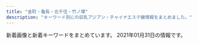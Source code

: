 ```yaml
---
title: "金町・亀有・北千住・竹ノ塚"
description: "キーワード別にの巨乳アジアン・チャイナエステ嬢情報をまとめました。"
---
```


新着画像と新着キーワードをまとめています。
2021年01月31日の情報です。

<DmmAffiliateIns />
<KeywordTable
  shops={
    [
    {
        "img_links": [
            "https://moon-love.info/images/slider1/01.jpg",
            "https://moon-love.info/staffPhoto/b20200711151214.jpg",
            "https://moon-love.info/js/sliderLine/slide_prev.png",
            "https://moon-love.info/images/slider1/03.jpg",
            "https://moon-love.info/staffPhoto/b20200527170611.jpg",
            "https://moon-love.info/staffPhoto/s20200711151214.jpg",
            "https://moon-love.info/js/sliderLine/slide_next.png",
            "https://moon-love.info/images/slider1/02.jpg",
            "https://moon-love.info/images/returnBtn.png",
            "https://moon-love.info/images/mobile.jpg",
            "https://moon-love.info/uploadfiles/images/campaignIyasiHealCom.jpg",
            "https://moon-love.info/uploadfiles/Image/image.png",
            "https://moon-love.info/images/gallery1.png",
            "https://moon-love.info/staffPhoto/s20200527170611.jpg",
            "https://moon-love.info/images/noImg.jpg"
        ],
        "name": "\u6cc9\u30fb\u3044\u305a\u307f",
        "keywords": {
            "D": 1,
            "E": 2
        },
        "url": "https://moon-love.info/",
        "station": "\u5317\u5343\u4f4f\u99c5\u6771\u53e3"
    },
    {
        "station": "JR\u91d1\u753a\u99c5\u5317\u53e3",
        "name": "\u30b9\u30a4\u30fc\u30c8\u30cf\u30fc\u30c8",
        "img_links": [
            "http://takamaru.xyz/static/picture/top.jpg",
            "http://takamaru.xyz/static/picture/news-tit.png",
            "http://takamaru.xyz/uploads/201009/1-201009125049594.jpg",
            "http://takamaru.xyz/static/picture/news-tit1.jpg",
            "http://takamaru.xyz/static/picture/mobile.png",
            "http://takamaru.xyz/static/picture/photo04.jpg",
            "http://takamaru.xyz/uploads/201203/1-201203134202395.jpg",
            "http://takamaru.xyz/static/picture/photo03.jpg",
            "http://takamaru.xyz/uploads/200717/1-200GFZ05BS.jpg",
            "http://takamaru.xyz/static/picture/tite-staff.jpg",
            "http://takamaru.xyz/uploads/200717/1-200GFUI0L0.jpg",
            "http://takamaru.xyz/static/picture/tite-staff1.jpg",
            "http://takamaru.xyz/static/picture/baner2.jpg",
            "http://takamaru.xyz/uploads/201007/1-20100G45100148.jpg",
            "http://takamaru.xyz/static/picture/photo02.jpg",
            "http://takamaru.xyz/static/picture/top2.png",
            "http://takamaru.xyz/uploads/201219/1-201219155A2393.jpg",
            "http://takamaru.xyz/static/picture/photo01.jpg",
            "http://takamaru.xyz/static/picture/baner.jpg"
        ],
        "url": "http://takamaru.xyz/",
        "keywords": {
            "C": 12
        }
    },
    {
        "img_links": [
            "http://www.relax-miyabi.com/img/glo_06_off.jpg",
            "http://www.relax-miyabi.com/img/glo_01_off.jpg",
            "http://www.relax-miyabi.com/img/glo_05_off.jpg",
            "http://www.relax-miyabi.com/files/019-03.jpg",
            "http://www.relax-miyabi.com/files/019.jpg",
            "http://www.relax-miyabi.com/img/top-h5R.jpg",
            "http://www.relax-miyabi.com/img/top-course_off.jpg",
            "http://www.relax-miyabi.com/img/slider/3.jpg",
            "http://www.relax-miyabi.com/img/top-course2_off.jpg",
            "http://www.relax-miyabi.com/img/bnr-02_off.jpg",
            "http://www.relax-miyabi.com/img/glo_03_off.jpg",
            "http://www.relax-miyabi.com/img/footer-top_off.jpg",
            "http://www.relax-miyabi.com/img/icon_tel.png",
            "http://www.relax-miyabi.com/img/top-h5R2.jpg",
            "http://www.relax-miyabi.com/img/glo_02_off.jpg",
            "http://www.relax-miyabi.com/img/slider/1.jpg",
            "http://www.relax-miyabi.com/img/glo_04_off.jpg",
            "http://www.relax-miyabi.com/img/bnr-01_off.jpg",
            "http://www.relax-miyabi.com/files/014-02.jpg",
            "http://www.relax-miyabi.com/files/019-02.jpg",
            "http://www.relax-miyabi.com/img/h4-top.jpg",
            "http://www.relax-miyabi.com/img/slider/2.jpg",
            "http://www.relax-miyabi.com/files/014-03.jpg",
            "http://www.relax-miyabi.com/files/014.jpg"
        ],
        "url": "http://www.relax-miyabi.com/",
        "keywords": {
            "D": 6,
            "88": 3,
            "86": 3
        },
        "station": "\u4e94\u53cd\u91ce\u99c5",
        "name": "\u96c5"
    },
    {
        "station": "JR\u4e80\u6709\u99c5\u5357\u53e3",
        "keywords": {
            "87": 2,
            "E": 2,
            "89": 1,
            "D": 3,
            "86": 2
        },
        "name": "\u604b\u4eba\u697d\u5712",
        "img_links": [
            "http://koi.rankuens.com/css/top005.jpg",
            "http://koi.rankuens.com/css/staff/staff0005-b.jpg",
            "http://koi.rankuens.com/css/nav/nav03.jpg",
            "http://koi.rankuens.com/css/staff/staff0006.jpg",
            "http://koi.rankuens.com/css/left.jpg",
            "http://koi.rankuens.com/css/staff/staff10.jpg",
            "http://koi.rankuens.com/css/nav/nav06.jpg",
            "http://koi.rankuens.com/css/nav/nav01.jpg",
            "http://koi.rankuens.com/css/top004.jpg",
            "http://koi.rankuens.com/css/staff/staff09.jpg",
            "http://koi.rankuens.com/css/staff/staff08.jpg",
            "http://koi.rankuens.com/css/nav/nav05.jpg",
            "http://koi.rankuens.com/css/staff/staff0005.jpg",
            "http://koi.rankuens.com/css/top-001.jpg",
            "http://koi.rankuens.com/css/nav/nav04.jpg",
            "http://koi.rankuens.com/css/right.jpg",
            "http://koi.rankuens.com/css/head03.jpg",
            "http://koi.rankuens.com/css/nav/nav02.jpg"
        ],
        "url": "http://koi.rankuens.com/"
    },
    {
        "keywords": {},
        "img_links": [],
        "name": "Tulip\uff5e\u30c1\u30e5\u30fc\u30ea\u30c3\u30d7",
        "station": "JR\u5357\u5343\u4f4f\u99c5\u5357\u53e3",
        "url": "http://www.hi-msg.com/tulip/"
    },
    {
        "station": "JR\u4e80\u6709\u99c5\u5317\u53e3",
        "img_links": [
            "http://manzoku666.ests.jp/images/top.png",
            "http://manzoku666.ests.jp/photos/sites/11/2020/04/2020041604115739.jpg",
            "http://manzoku666.ests.jp/images/ico02.png",
            "http://manzoku666.ests.jp/photos/sites/11/2020/11/2020110502545271.jpg",
            "http://manzoku666.ests.jp/photos/sites/11/2020/08/2020083103591832.jpg",
            "http://manzoku666.ests.jp/photos/sites/11/2020/04/2020040509014522.jpg",
            "http://manzoku666.ests.jp/images/img_service04.jpg",
            "http://manzoku666.ests.jp/photos/sites/11/2020/02/2020022605090017.jpg",
            "http://manzoku666.ests.jp/images/link_nav04.png",
            "http://manzoku666.ests.jp/photos/sites/11/2020/03/2020032706054338.jpg",
            "http://manzoku666.ests.jp/photos/sites/11/2020/02/202002040606066.jpg",
            "http://manzoku666.ests.jp/images/room3_l.jpg",
            "http://manzoku666.ests.jp/images/link_nav01.png",
            "http://manzoku666.ests.jp/photos/sites/11/2020/04/2020041307203118.jpg",
            "http://manzoku666.ests.jp/photos/sites/11/2020/06/202006070246267.jpg",
            "http://manzoku666.ests.jp/images/link_nav03.png",
            "http://manzoku666.ests.jp/photos/sites/11/2020/07/2020072104583128.jpg",
            "http://manzoku666.ests.jp/images/img_service02.jpg",
            "http://manzoku666.ests.jp/photos/sites/11/2020/10/2020101205183856.jpg",
            "http://manzoku666.ests.jp/photos/sites/11/2020/02/2020022605090032.jpg",
            "http://manzoku666.ests.jp/images/room1_l.jpg",
            "http://manzoku666.ests.jp/images/ico_headline.png",
            "http://manzoku666.ests.jp/photos/sites/11/2020/04/202004130720240.jpg",
            "http://manzoku666.ests.jp/images/re.png",
            "http://manzoku666.ests.jp/photos/sites/11/2021/01/2021012109431594.jpg",
            "http://manzoku666.ests.jp/photos/sites/11/2020/05/2020050909240788.jpg",
            "http://manzoku666.ests.jp/photos/sites/11/2020/02/2020020503574022.jpg",
            "http://manzoku666.ests.jp/photos/sites/11/2020/11/2020112004565127.jpg",
            "http://manzoku666.ests.jp/images/link_nav02.png",
            "http://manzoku666.ests.jp/images/link_nav05.png",
            "http://manzoku666.ests.jp/photos/sites/11/2020/06/2020060702462380.jpg",
            "http://manzoku666.ests.jp/photos/sites/11/2020/12/2020122103414393.jpg",
            "http://manzoku666.ests.jp/photos/sites/11/2020/04/2020040509014579.jpg",
            "http://manzoku666.ests.jp/photos/sites/11/2020/08/2020080206581422.jpg",
            "http://manzoku666.ests.jp/photos/sites/11/2020/03/2020032501221834.jpg",
            "http://manzoku666.ests.jp/photos/sites/11/2020/12/2020121707473177.jpg",
            "http://manzoku666.ests.jp/photos/sites/11/2020/02/2020022105272151.jpg",
            "http://manzoku666.ests.jp/images/bg_cont01.png",
            "http://manzoku666.ests.jp/photos/sites/11/2020/12/2020120907170783.jpg",
            "http://manzoku666.ests.jp/images/tit_staff.png",
            "http://manzoku666.ests.jp/photos/sites/11/2020/06/2020062404121396.jpg",
            "http://manzoku666.ests.jp/images/sp_nav02.png",
            "http://manzoku666.ests.jp/images/room4_l.jpg",
            "http://manzoku666.ests.jp/photos/sites/11/2020/06/2020060702461717.jpg",
            "http://manzoku666.ests.jp/photos/sites/11/2020/08/2020083103592411.jpg",
            "http://manzoku666.ests.jp/images/sp_tit_pick.png",
            "http://manzoku666.ests.jp/photos/sites/11/2020/10/2020102403261010.jpg",
            "http://manzoku666.ests.jp/images/img_service01.jpg",
            "http://manzoku666.ests.jp/images/ico01.png",
            "http://manzoku666.ests.jp/images/tit_service.png",
            "http://manzoku666.ests.jp/photos/sites/11/2020/03/2020032501222689.jpg",
            "http://manzoku666.ests.jp/photos/sites/11/2021/01/2021011107431772.jpg",
            "http://manzoku666.ests.jp/photos/sites/11/2020/02/2020020503574552.jpg",
            "http://manzoku666.ests.jp/photos/sites/11/2020/09/2020090504513613.jpg",
            "http://manzoku666.ests.jp/photos/sites/11/2020/12/2020120106591913.jpg",
            "http://manzoku666.ests.jp/photos/sites/11/2020/12/2020121401254793.jpg",
            "http://manzoku666.ests.jp/photos/sites/11/2020/02/2020020406060435.jpg",
            "http://manzoku666.ests.jp/photos/sites/11/2020/04/2020042806324932.jpg",
            "http://manzoku666.ests.jp/images/tit_new.png",
            "http://manzoku666.ests.jp/images/room2_l.jpg",
            "http://manzoku666.ests.jp/images/sp_nav01.png",
            "http://manzoku666.ests.jp/photos/sites/11/2020/02/2020020406060891.jpg",
            "http://manzoku666.ests.jp/photos/sites/11/2020/06/2020062404121978.jpg",
            "http://manzoku666.ests.jp/images/bg_cont03.png",
            "http://manzoku666.ests.jp/photos/sites/11/2020/04/2020041307203772.jpg",
            "http://manzoku666.ests.jp/images/sp_nav03.png",
            "http://manzoku666.ests.jp/photos/sites/11/2020/05/2020052602523290.jpg",
            "http://manzoku666.ests.jp/photos/sites/11/2021/01/2021010105190155.jpg",
            "http://manzoku666.ests.jp/photos/sites/11/2020/05/2020050405545542.jpg",
            "http://manzoku666.ests.jp/photos/sites/11/2020/10/2020100307052232.jpg",
            "http://manzoku666.ests.jp/photos/sites/11/2020/11/2020112004565896.jpg",
            "http://manzoku666.ests.jp/photos/sites/11/2020/11/2020111603414573.jpg",
            "http://manzoku666.ests.jp/images/img_service03.jpg",
            "http://manzoku666.ests.jp/photos/sites/11/2020/05/2020050405544639.jpg",
            "http://manzoku666.ests.jp/photos/sites/11/2020/02/2020021806520598.jpg",
            "http://manzoku666.ests.jp/images/tit_pick.png",
            "http://manzoku666.ests.jp/photos/sites/11/2020/04/2020041604120698.jpg",
            "http://manzoku666.ests.jp/images/sp_header.jpg",
            "http://manzoku666.ests.jp/photos/sites/11/2020/09/2020090504512885.jpg",
            "http://manzoku666.ests.jp/images/com_tel.png"
        ],
        "url": "http://manzoku666.ests.jp/",
        "name": "\u6e80\u8db3\u5ea6666",
        "keywords": {
            "85": 272,
            "C": 176,
            "87": 238,
            "E": 340,
            "83": 136,
            "84": 34,
            "89": 34,
            "86": 204,
            "F": 34,
            "88": 306,
            "D": 714
        }
    },
    {
        "name": "Lux\u30fb\u30e9\u30c3\u30af\u30b9",
        "url": "http://lux.abnavi.info/",
        "station": "JR\u4e80\u6709\u99c5\u5357\u53e3",
        "keywords": {
            "E": 1,
            "87": 1,
            "D": 3,
            "85": 2,
            "84": 1,
            "G": 1,
            "C": 13,
            "88": 1
        },
        "img_links": [
            "http://lux.abnavi.info/photos/sites/13/2020/12/2020121219411983.jpg",
            "http://lux.abnavi.info/images/nbj3.jpg",
            "http://lux.abnavi.info/images/acc4.jpg",
            "http://lux.abnavi.info/images/acc6.jpg",
            "http://lux.abnavi.info/images/acc2.jpg",
            "http://lux.abnavi.info/photos/sites/13/2020/12/2020121219411956.jpg",
            "http://lux.abnavi.info/images/info.jpg",
            "http://lux.abnavi.info/images/acc1.jpg",
            "http://lux.abnavi.info/images/s_staff.png",
            "http://lux.abnavi.info/images/room3.jpg",
            "http://lux.abnavi.info/photos/sites/13/2020/12/2020121219412144.jpg",
            "http://lux.abnavi.info/images/s_news.png",
            "http://lux.abnavi.info/images/acc5.jpg",
            "http://lux.abnavi.info/images/room2.jpg",
            "http://lux.abnavi.info/images/nbj1.png",
            "http://lux.abnavi.info/images/room4.jpg",
            "http://lux.abnavi.info/photos/sites/13/2020/12/2020121219411715.jpg",
            "http://lux.abnavi.info/images/s_link.png",
            "http://lux.abnavi.info/photos/sites/13/2020/12/2020121219412237.jpg",
            "http://lux.abnavi.info/images/s_pick.jpg",
            "http://lux.abnavi.info/images/acc3.jpg",
            "http://lux.abnavi.info/images/room1.jpg",
            "http://lux.abnavi.info/images/mobile.png",
            "http://lux.abnavi.info/images/top.png"
        ]
    },
    {
        "station": "JR\u4e80\u6709\u99c5\u5357\u53e3",
        "name": "Plaisir\u30fb\u30d7\u30ec\u30b8\u30fc\u30eb",
        "img_links": [
            "http://bright.xyz.mn/photos/sites/10/2020/08/2020081003373131-308x411.jpg",
            "http://bright.xyz.mn/photos/sites/10/2020/11/2020112603202174-308x411.jpg",
            "http://bright.xyz.mn/photos/sites/10/2020/07/2020072612030016-308x411.jpg",
            "http://bright.xyz.mn/photos/sites/10/2020/07/202007261153576.jpg",
            "http://bright.xyz.mn/photos/sites/10/2020/11/2020112603202074.jpg",
            "http://bright.xyz.mn/photos/sites/10/2020/02/2020022201512493.jpg",
            "http://bright.xyz.mn/photos/sites/10/2020/07/2020072612030016.jpg",
            "http://bright.xyz.mn/photos/sites/10/2020/11/2020111606393626.jpg",
            "http://bright.xyz.mn/photos/sites/10/2020/10/2020100804253425.jpg",
            "http://bright.xyz.mn/images/s_therapist.jpg",
            "http://bright.xyz.mn/photos/sites/10/2020/02/2020022201512671.jpg",
            "http://bright.xyz.mn/images/mobile.jpg",
            "http://bright.xyz.mn/photos/sites/10/2020/08/2020081003373131.jpg",
            "http://bright.xyz.mn/images/new.jpg",
            "http://bright.xyz.mn/photos/sites/10/2020/11/2020110507362248.jpg",
            "http://bright.xyz.mn/images/2.jpg",
            "http://bright.xyz.mn/photos/sites/10/2020/11/2020112603202074-308x411.jpg",
            "http://bright.xyz.mn/images/staff_bj3.jpg",
            "http://bright.xyz.mn/images/s_link.jpg",
            "http://bright.xyz.mn/images/line.png",
            "http://bright.xyz.mn/images/s_pick.png",
            "http://bright.xyz.mn/images/end.png",
            "http://bright.xyz.mn/images/news_bj3.jpg",
            "http://bright.xyz.mn/photos/sites/10/2020/08/2020081003373252.jpg",
            "http://bright.xyz.mn/photos/sites/10/2020/11/2020112603202174.jpg",
            "http://bright.xyz.mn/photos/sites/10/2020/02/2020022201512635.jpg",
            "http://bright.xyz.mn/images/top.png",
            "http://bright.xyz.mn/images/s_face.jpg",
            "http://bright.xyz.mn/photos/sites/10/2020/07/2020072611535558.jpg",
            "http://bright.xyz.mn/images/s_news.jpg",
            "http://bright.xyz.mn/images/1.jpg"
        ],
        "url": "http://bright.xyz.mn/",
        "keywords": {
            "92": 20,
            "F": 20,
            "H": 22,
            "87": 40,
            "E": 64,
            "85": 20,
            "86": 40,
            "89": 40,
            "G": 20,
            "88": 40,
            "D": 82
        }
    },
    {
        "img_links": [
            "https://besteste.com/images/returnBtn.png",
            "https://besteste.com/staffPhoto/s20201223163235.jpg",
            "https://besteste.com/staffPhoto/b20201223163529.jpg",
            "https://besteste.com/staffPhoto/s20201104202637.jpg",
            "https://besteste.com/staffPhoto/s20201104201732.jpg",
            "https://besteste.com/staffPhoto/s20201223163320.jpg",
            "https://besteste.com/images/mobile.jpg",
            "https://besteste.com/staffPhoto/b20201104202740.jpg",
            "https://besteste.com/js/sliderLine/slide_prev.png",
            "https://besteste.com/staffPhoto/s20201104202122.jpg",
            "https://besteste.com/staffPhoto/b20201223163235.jpg",
            "https://besteste.com/staffPhoto/s20201104202235.jpg",
            "https://besteste.com/staffPhoto/s20201104202559.jpg",
            "https://besteste.com/staffPhoto/b20201104202559.jpg",
            "https://besteste.com/staffPhoto/b20201104202235.jpg",
            "https://besteste.com/images/slider1/03.jpg",
            "https://besteste.com/staffPhoto/s20201104202024.jpg",
            "https://besteste.com/staffPhoto/b20201104202024.jpg",
            "https://besteste.com/staffPhoto/s20201104201913.jpg",
            "https://besteste.com/staffPhoto/b20201104202122.jpg",
            "https://besteste.com/staffPhoto/s20201223163529.jpg",
            "https://besteste.com/staffPhoto/s20201223163417.jpg",
            "https://besteste.com/staffPhoto/b20201223163417.jpg",
            "https://besteste.com/js/sliderLine/slide_next.png",
            "https://besteste.com/staffPhoto/b20201104201913.jpg",
            "https://besteste.com/staffPhoto/s20201104202740.jpg",
            "https://besteste.com/staffPhoto/s20201223163111.jpg",
            "https://besteste.com/staffPhoto/s20201104202509.jpg",
            "https://besteste.com/staffPhoto/b20201104202509.jpg",
            "https://besteste.com/staffPhoto/b20201104202356.jpg",
            "https://besteste.com/staffPhoto/b20201223163320.jpg",
            "https://besteste.com/staffPhoto/s20201104202356.jpg",
            "https://besteste.com/staffPhoto/b20201104201732.jpg",
            "https://besteste.com/staffPhoto/b20201104202637.jpg",
            "https://besteste.com/images/slider1/01.jpg",
            "https://besteste.com/staffPhoto/b20201223163111.jpg"
        ],
        "station": "JR\u4e80\u6709\u99c5\u5317\u53e3",
        "name": "\u685c",
        "keywords": {
            "D": 2,
            "E": 2,
            "C": 1,
            "85": 2,
            "86": 1
        },
        "url": "https://besteste.com/"
    },
    {
        "name": "\u9e97",
        "keywords": {
            "85": 30,
            "84": 10,
            "86": 40,
            "D": 80
        },
        "img_links": [
            "http://urara.tyo.cm/images/link_nav06.png",
            "http://urara.tyo.cm/images/bg_infotit.png",
            "http://urara.tyo.cm/photos/sites/5/2020/07/2020072904152474.jpg",
            "http://urara.tyo.cm/images/slider02.png",
            "http://urara.tyo.cm/images/tit_info02.png",
            "http://urara.tyo.cm/images/link_nav01.png",
            "http://urara.tyo.cm/photos/sites/5/2020/07/2020072904152344.jpg",
            "http://urara.tyo.cm/photos/sites/5/2020/09/2020091508111353.jpg",
            "http://urara.tyo.cm/images/tit_staff01.png",
            "http://urara.tyo.cm/images/top.png",
            "http://urara.tyo.cm/photos/sites/5/2020/07/2020072904152438.jpg",
            "http://urara.tyo.cm/photos/sites/5/2020/10/2020101305325670.jpg",
            "http://urara.tyo.cm/images/tit_info01.png",
            "http://urara.tyo.cm/images/link_nav03.png",
            "http://urara.tyo.cm/images/link_nav02.png",
            "http://urara.tyo.cm/images/slider01.png",
            "http://urara.tyo.cm/photos/sites/5/2020/08/2020082101302071.jpg",
            "http://urara.tyo.cm/photos/sites/5/2020/07/2020072904152581.jpg",
            "http://urara.tyo.cm/images/tit_staff02.png",
            "http://urara.tyo.cm/photos/sites/5/2020/11/2020112706272440.jpg",
            "http://urara.tyo.cm/images/link_nav05.png",
            "http://urara.tyo.cm/images/slider03.png",
            "http://urara.tyo.cm/images/pagetop.png",
            "http://urara.tyo.cm/images/link_nav04.png",
            "http://urara.tyo.cm/images/ico02.png"
        ],
        "url": "http://urara.tyo.cm/",
        "station": "JR\u91d1\u753a\u99c5\u5317\u53e3"
    },
    {
        "url": "https://heart-peace.business.site/",
        "name": "heart Peace \uff5e\u30cf\u30fc\u30c8\u30d4\u30fc\u30b9\uff5e",
        "station": "\u7dbe\u702c\u99c5",
        "keywords": {},
        "img_links": []
    },
    {
        "img_links": [
            "http://nijikoyut.xyz/style/images/t2.png",
            "http://nijikoyut.xyz/uploads/201229/1-201229151U2S6.jpg",
            "http://nijikoyut.xyz/style/images/t4.jpg",
            "http://nijikoyut.xyz/style/images/s-bian.png",
            "http://nijikoyut.xyz/style/images/index-miru_03.jpg",
            "http://nijikoyut.xyz/uploads/210112/1-21011209234CV.jpg",
            "http://nijikoyut.xyz/uploads/201229/1-201229151KH03.jpg",
            "http://nijikoyut.xyz/style/images/nav2-sta.png",
            "http://nijikoyut.xyz/uploads/201229/1-201229151R5336.jpg",
            "http://nijikoyut.xyz/style/images/nav-sys.jpg",
            "http://nijikoyut.xyz/uploads/210112/1-2101120920292M.jpg",
            "http://nijikoyut.xyz/style/images/t3.png",
            "http://nijikoyut.xyz/style/images/index-miru_18.jpg",
            "http://nijikoyut.xyz/style/images/t6.jpg",
            "http://nijikoyut.xyz/uploads/210112/1-210112092150b1.jpg",
            "http://nijikoyut.xyz/uploads/210112/1-2101120919243a.jpg",
            "http://nijikoyut.xyz/uploads/210112/1-210112092540164.jpg",
            "http://nijikoyut.xyz/uploads/201229/1-201229152000Y5.jpg",
            "http://nijikoyut.xyz/style/images/sys.jpg",
            "http://nijikoyut.xyz/style/images/index-miru_06.jpg",
            "http://nijikoyut.xyz/uploads/210112/1-210112091FJ02.jpg"
        ],
        "station": "\u7af9\u30ce\u585a\u99c5\u897f\u53e3",
        "url": "http://nijikoyut.xyz/",
        "keywords": {},
        "name": "\u3072\u307e\u308f\u308a"
    },
    {
        "station": "\u7dbe\u702c\u99c5\u6771\u53e3",
        "keywords": {
            "93": 6,
            "87": 4,
            "91": 7,
            "F": 2,
            "86": 6,
            "88": 3,
            "94": 6,
            "90": 6,
            "C": 4,
            "E": 19,
            "G": 9,
            "\u30bb\u30af\u30b7\u30fc": 4,
            "95": 3,
            "89": 3,
            "D": 5,
            "92": 5
        },
        "img_links": [
            "http://youfirstesthe.com/upload/girl/img02/img1_0008.jpg",
            "http://youfirstesthe.com/upload/girl/img03/img2_0016.jpg",
            "http://youfirstesthe.com/upload/girl/img03/img4_0007.jpg",
            "http://youfirstesthe.com/images/top/ranking02.png",
            "http://youfirstesthe.com/images/top/ranking03.png",
            "http://youfirstesthe.com/upload/girl/img03/img1_0015.jpg",
            "http://youfirstesthe.com/upload/girl/img03/img1_0021.jpg",
            "http://youfirstesthe.com/upload/girl/img03/img2_0007.jpg",
            "http://youfirstesthe.com/upload/girl/img02/img1_0019.jpg",
            "http://youfirstesthe.com/images/top/pickup_box.png",
            "http://youfirstesthe.com/upload/board/img_1558501433.jpg",
            "http://youfirstesthe.com/upload/girl/img03/img1_0016.jpg",
            "http://youfirstesthe.com/upload/girl/img03/img1_0003.jpg",
            "http://youfirstesthe.com/upload/board/img_1601452249.jpg",
            "http://youfirstesthe.com/upload/girl/img02/img1_0021.jpg",
            "http://youfirstesthe.com/upload/girl/img02/img1_0020.jpg",
            "http://youfirstesthe.com/upload/girl/img03/img1_0004.jpg",
            "http://youfirstesthe.com/upload/board/img_1600470945.jpg",
            "http://youfirstesthe.com/upload/girl/img03/img1_0020.jpg",
            "http://youfirstesthe.com/upload/girl/img03/img1_0027.jpg",
            "http://youfirstesthe.com/images/top/news.png",
            "http://youfirstesthe.com/upload/board/img_1547772766.jpg",
            "http://youfirstesthe.com/upload/girl/img02/img1_0015.jpg",
            "http://youfirstesthe.com/upload/board/img_1551939705.jpg",
            "http://youfirstesthe.com/upload/girl/img02/img1_0014.jpg",
            "http://youfirstesthe.com/upload/girl/img02/img1_0004.jpg",
            "http://youfirstesthe.com/upload/girl/img02/img1_0003.jpg",
            "http://youfirstesthe.com/upload/girl/img03/img1_0024.jpg",
            "http://youfirstesthe.com/upload/girl/img03/img4_0008.jpg",
            "http://youfirstesthe.com/images/common/main_txt_corona.jpg",
            "http://youfirstesthe.com/upload/girl/img03/img3_0003.jpg",
            "http://youfirstesthe.com/upload/girl/img03/img1_0019.jpg",
            "http://youfirstesthe.com/images/top/ranking01.png",
            "http://youfirstesthe.com/upload/girl/img03/img2_0008.jpg",
            "http://youfirstesthe.com/images/common/tel.png",
            "http://youfirstesthe.com/upload/board/img_1555924960.jpg",
            "http://youfirstesthe.com/upload/girl/img03/img1_0008.jpg",
            "http://youfirstesthe.com/upload/girl/img02/img1_0027.jpg",
            "http://youfirstesthe.com/upload/girl/img03/img2_0020.jpg",
            "http://youfirstesthe.com/upload/girl/img03/img1_0014.jpg",
            "http://youfirstesthe.com/upload/girl/img03/img2_0003.jpg",
            "http://youfirstesthe.com/upload/girl/img02/img1_0007.jpg",
            "http://youfirstesthe.com/upload/girl/img03/img1_0026.jpg",
            "http://youfirstesthe.com/upload/girl/img02/img1_0016.jpg",
            "http://youfirstesthe.com/upload/girl/img03/img3_0020.jpg",
            "http://youfirstesthe.com/upload/girl/img03/img3_0008.jpg",
            "http://youfirstesthe.com/images/top/list_btn.png",
            "http://youfirstesthe.com/upload/girl/img02/img1_0024.jpg",
            "http://youfirstesthe.com/upload/girl/img03/img2_0019.jpg",
            "http://youfirstesthe.com/upload/girl/img03/img3_0007.jpg",
            "http://youfirstesthe.com/upload/girl/img03/img1_0007.jpg",
            "http://youfirstesthe.com/upload/girl/img03/img5_0008.jpg",
            "http://youfirstesthe.com/upload/girl/img02/img1_0026.jpg",
            "http://youfirstesthe.com/upload/girl/img03/img2_0014.jpg"
        ],
        "name": "You First*\u30e6\u30fc\u30d5\u30a1\u30fc\u30b9\u30c8",
        "url": "http://youfirstesthe.com"
    },
    {
        "img_links": [
            "http://www.hananoyume.esjp.info/files/005-03.jpg",
            "http://www.hananoyume.esjp.info/files/005-02.jpg",
            "http://www.hananoyume.esjp.info/images/zi_massage.png",
            "http://www.hananoyume.esjp.info/images/new3.png",
            "http://www.hananoyume.esjp.info/images/infotiao1.jpg",
            "http://www.hananoyume.esjp.info/images/shop/shop03.jpg",
            "http://www.hananoyume.esjp.info/files/009-02.jpg",
            "http://www.hananoyume.esjp.info/images/s2.jpg",
            "http://www.hananoyume.esjp.info/images/shop/shop01.jpg",
            "http://www.hananoyume.esjp.info/images/pick.png",
            "http://www.hananoyume.esjp.info/files/008-03.jpg",
            "http://www.hananoyume.esjp.info/images/main_bottom.png",
            "http://www.hananoyume.esjp.info/images/service.png",
            "http://www.hananoyume.esjp.info/images/shop/shop04.jpg",
            "http://www.hananoyume.esjp.info/files/001-02.jpg",
            "http://www.hananoyume.esjp.info/images/new1.png",
            "http://www.hananoyume.esjp.info/files/010.jpg",
            "http://www.hananoyume.esjp.info/files/003.jpg",
            "http://www.hananoyume.esjp.info/files/003-03.jpg",
            "http://www.hananoyume.esjp.info/images/s3.jpg",
            "http://www.hananoyume.esjp.info/files/006.jpg",
            "http://www.hananoyume.esjp.info/files/006-02.jpg",
            "http://www.hananoyume.esjp.info/files/006-03.jpg",
            "http://www.hananoyume.esjp.info/files/001.jpg",
            "http://www.hananoyume.esjp.info/files/001-03.jpg",
            "http://www.hananoyume.esjp.info/images/xian.png",
            "http://www.hananoyume.esjp.info/images/tel.png",
            "http://www.hananoyume.esjp.info/files/008.jpg",
            "http://www.hananoyume.esjp.info/images/shop/shop02.jpg",
            "http://www.hananoyume.esjp.info/files/009.jpg",
            "http://www.hananoyume.esjp.info/images/s1.jpg",
            "http://www.hananoyume.esjp.info/files/007.jpg",
            "http://www.hananoyume.esjp.info/files/011-03.jpg",
            "http://www.hananoyume.esjp.info/files/007-02.jpg",
            "http://www.hananoyume.esjp.info/files/008-02.jpg",
            "http://www.hananoyume.esjp.info/files/010-03.jpg",
            "http://www.hananoyume.esjp.info/images/zi_staff.png",
            "http://www.hananoyume.esjp.info/files/011-02.jpg",
            "http://www.hananoyume.esjp.info/images/main_top.png",
            "http://www.hananoyume.esjp.info/files/009-03.jpg",
            "http://www.hananoyume.esjp.info/files/007-03.jpg",
            "http://www.hananoyume.esjp.info/files/011.jpg",
            "http://www.hananoyume.esjp.info/files/003-02.jpg",
            "http://www.hananoyume.esjp.info/images/maga.jpg",
            "http://www.hananoyume.esjp.info/files/005.jpg",
            "http://www.hananoyume.esjp.info/files/010-02.jpg"
        ],
        "url": "http://www.hananoyume.esjp.info/",
        "keywords": {
            "87": 5,
            "88": 1,
            "D": 7,
            "89": 1,
            "E": 1,
            "86": 2
        },
        "name": "\u82b1\u306e\u5922",
        "station": "JR\u4e80\u6709\u99c5\u5357\u53e3"
    },
    {
        "url": "https://lush.jpn.vin/",
        "img_links": [
            "https://lush.jpn.vin/images/room2.jpg",
            "https://lush.jpn.vin/photos/sites/6/2021/01/2021012905303514.jpg",
            "https://lush.jpn.vin/photos/sites/6/2020/12/2020121402082025.jpg",
            "https://lush.jpn.vin/images/girl.png",
            "https://lush.jpn.vin/images/room1.jpg",
            "https://lush.jpn.vin/images/tit_pick.jpg",
            "https://lush.jpn.vin/images/room4.jpg",
            "https://lush.jpn.vin/images/end.jpg",
            "https://lush.jpn.vin/images/side_mobile.png",
            "https://lush.jpn.vin/images/room3.jpg",
            "https://lush.jpn.vin/images/lb.png",
            "https://lush.jpn.vin/images/tit_news.png",
            "https://lush.jpn.vin/images/tit_staff.jpg",
            "https://lush.jpn.vin/photos/sites/6/2020/12/202012140206371.jpg",
            "https://lush.jpn.vin/photos/sites/6/2021/01/2021011906135643.jpg",
            "https://lush.jpn.vin/photos/sites/6/2020/12/2020121402072787.jpg",
            "https://lush.jpn.vin/images/bg_comend.jpg",
            "http://lush.a3.jpn.vin/upload/sites/6/2021/01/2021012905303514.jpg",
            "https://lush.jpn.vin/images/top.png",
            "https://lush.jpn.vin/images/border-bottom.png",
            "https://lush.jpn.vin/photos/sites/6/2020/12/2020121402091934.jpg",
            "https://lush.jpn.vin/images/rb.png"
        ],
        "station": "JR\u91d1\u753a\u99c5\u5317\u53e3",
        "name": "\u30e9\u30c3\u30b7\u30e5",
        "keywords": {
            "D": 14,
            "89": 7,
            "88": 7,
            "C": 13,
            "87": 7,
            "86": 14,
            "90": 7
        }
    },
    {
        "url": "http://aroma-heal.com/",
        "keywords": {},
        "img_links": [
            "http://aroma-heal.com/img/pc.jpg",
            "http://aroma-heal.com/img/tel.jpg",
            "http://aroma-heal.com/img/t-s.jpg",
            "http://aroma-heal.com/img/sys4.png",
            "http://aroma-heal.com/img/cam.jpg",
            "http://aroma-heal.com/img/add.jpg",
            "http://aroma-heal.com/img/pic.jpg",
            "http://aroma-heal.com/img/sys3.png",
            "http://aroma-heal.com/staff/aoi/01.jpg",
            "http://aroma-heal.com/img/tit.jpg",
            "http://aroma-heal.com/img/sysetc.png",
            "http://aroma-heal.com/img/botton.jpg",
            "http://aroma-heal.com/img/info.jpg",
            "http://aroma-heal.com/img/adrs.jpg",
            "http://aroma-heal.com/img/t-o.jpg",
            "http://aroma-heal.com/img/t-a.jpg",
            "http://aroma-heal.com/staff/yuki/01.jpg",
            "http://aroma-heal.com/staff/mimi/01.jpg",
            "http://aroma-heal.com/img/sys2.png",
            "http://aroma-heal.com/img/t-r.jpg",
            "http://aroma-heal.com/img/t-t.jpg",
            "http://aroma-heal.com/img/sys1.png"
        ],
        "station": "JR\u5317\u5343\u4f4f\u99c5\u6771\u53e3",
        "name": "\u7f8e\u5802"
    },
    {
        "url": "http://sumirety.xyz/",
        "keywords": {},
        "img_links": [],
        "station": "\u6885\u5cf6\u99c5",
        "name": "\u5fc3"
    },
    {
        "name": "\u611b",
        "station": "\u7dbe\u702c\u99c5\u6771\u53e3",
        "img_links": [
            "http://ayase-ai.jpest.net/uploads//sites/33/2020/12/main_top-1.png",
            "http://ayase-ai.jpest.net/uploads//sites/33/2020/12/main_bottom-1.png",
            "http://ayase-ai.jpest.net/uploads//sites/33/2020/12/shishu-2.png",
            "http://ayase-ai.jpest.net/uploads//sites/33/2020/11/g5.jpg",
            "http://ayase-ai.jpest.net/uploads//sites/33/2020/12/mobile-1.jpg",
            "http://ayase-ai.jpest.net/uploads//sites/33/2021/01/g1-225x300.jpg",
            "http://ayase-ai.jpest.net/uploads//sites/33/2020/12/r3-1.png",
            "http://ayase-ai.jpest.net/uploads//sites/33/2020/11/g2.jpg",
            "http://ayase-ai.jpest.net/uploads//sites/33/2020/11/g6.jpg",
            "http://ayase-ai.jpest.net/uploads//sites/33/2020/12/ss.png",
            "http://ayase-ai.jpest.net/uploads//sites/33/2020/12/ma01-1.jpg",
            "http://ayase-ai.jpest.net/uploads//sites/33/2020/11/g5-225x300.jpg",
            "http://ayase-ai.jpest.net/uploads//sites/33/2020/11/g2-225x300.jpg",
            "http://ayase-ai.jpest.net/uploads//sites/33/2020/11/g1.jpg",
            "http://ayase-ai.jpest.net/uploads//sites/33/2020/11/g6-225x300.jpg",
            "http://ayase-ai.jpest.net/uploads//sites/33/2020/11/g4-225x300.jpg",
            "http://ayase-ai.jpest.net/uploads//sites/33/2020/11/g3.jpg",
            "http://ayase-ai.jpest.net/uploads//sites/33/2020/11/g4.jpg",
            "http://ayase-ai.jpest.net/uploads//sites/33/2020/11/g1-225x300.jpg",
            "http://ayase-ai.jpest.net/uploads//sites/33/2020/12/main_bottom.png",
            "http://ayase-ai.jpest.net/uploads//sites/33/2020/11/m-top02-1.jpg",
            "http://ayase-ai.jpest.net/uploads//sites/33/2020/12/r2-1.png",
            "http://ayase-ai.jpest.net/uploads//sites/33/2020/12/main_top.png",
            "http://ayase-ai.jpest.net/uploads//sites/33/2021/01/g1.jpg",
            "http://ayase-ai.jpest.net/uploads//sites/33/2020/11/g3-225x300.jpg",
            "http://ayase-ai.jpest.net/uploads//sites/33/2020/12/r4-1.png",
            "http://ayase-ai.jpest.net/uploads//sites/33/2020/12/re.jpg",
            "http://ayase-ai.jpest.net/uploads//sites/33/2020/12/r1.png"
        ],
        "keywords": {},
        "url": "http://ayase-ai.jpest.net/"
    },
    {
        "keywords": {
            "86": 3,
            "87": 3
        },
        "url": "http://esthe-aroma.xyz/",
        "station": "\u7af9\u30ce\u585a\u99c5\u6771\u53e3",
        "name": "\u5927\u5bb6\u65cf",
        "img_links": [
            "http://esthe-aroma.xyz/images/esthe3.jpg",
            "http://esthe-aroma.xyz/images/header3.png",
            "http://esthe-aroma.xyz/images/main-sp.jpg",
            "http://esthe-aroma.xyz/images/cg01.jpg",
            "http://esthe-aroma.xyz/images/home.png",
            "http://esthe-aroma.xyz/images/info.png",
            "http://esthe-aroma.xyz/images/gallery.png",
            "http://esthe-aroma.xyz/images/cg02.jpg",
            "http://esthe-aroma.xyz/images/esthe2.jpg",
            "http://esthe-aroma.xyz/images/main1.jpg",
            "http://esthe-aroma.xyz/images/clear.png",
            "http://esthe-aroma.xyz/images/esthe1.jpg",
            "http://esthe-aroma.xyz/images/staff.png",
            "http://esthe-aroma.xyz/images/acc1.jpg",
            "http://esthe-aroma.xyz/images/blog_002.png",
            "http://esthe-aroma.xyz/images/home_002.png",
            "http://esthe-aroma.xyz/images/friend.png",
            "http://esthe-aroma.xyz/images/link.png",
            "http://esthe-aroma.xyz/images/acc.jpg"
        ]
    },
    {
        "img_links": [
            "http://raku.est888.com/css/top02-left.png",
            "http://raku.est888.com/css/staff/staff002-a.png",
            "http://raku.est888.com/css/staff/staff01-a.png",
            "http://raku.est888.com/css/nav/nav-006.jpg",
            "http://raku.est888.com/css/nav/nav-003.jpg",
            "http://raku.est888.com/css/nav/nav-001.jpg",
            "http://raku.est888.com/css/cam01.jpg",
            "http://raku.est888.com/css/staff/staff0001-a.png",
            "http://raku.est888.com/css/nav/nav-004.jpg",
            "http://raku.est888.com/css/nav/nav-002.jpg",
            "http://raku.est888.com/css/nav/nav-005.jpg",
            "http://raku.est888.com/css/osusume01.jpg",
            "http://raku.est888.com/css/tel.png"
        ],
        "url": "http://raku.est888.com/",
        "keywords": {
            "87": 2,
            "C": 2,
            "D": 1,
            "89": 1
        },
        "station": "JR\u91d1\u753a\u99c5\u5317\u53e3",
        "name": "\u697d"
    },
    {
        "img_links": [
            "http://www.maria0228.com/img/2.jpg",
            "http://www.maria0228.com/img/ayumi.jpg",
            "http://www.maria0228.com/img/4.jpg",
            "http://www.maria0228.com/img/danni.jpg",
            "http://www.maria0228.com/img/yuri.jpg",
            "http://www.maria0228.com/img/nana.jpg",
            "http://www.maria0228.com/img/6.jpg",
            "http://www.maria0228.com/img/3.jpg",
            "http://www.maria0228.com/img/5.jpg",
            "http://www.maria0228.com/img/7.jpg",
            "http://www.maria0228.com/img/1.jpg",
            "http://www.maria0228.com/img/erika.jpg",
            "http://www.maria0228.com/img/aya.jpg",
            "http://www.maria0228.com/img/mina.jpg"
        ],
        "name": "\u7652\u3057\u306e\u5bb6",
        "keywords": {},
        "url": "http://www.maria0228.com/",
        "station": "JR\u4e80\u6709\u99c5\u5317\u53e3"
    },
    {
        "img_links": [
            "http://kenkounoie-umejima.este88.com/gals/kiki1.jpg",
            "http://kenkounoie-umejima.este88.com/gals/akane1.jpg",
            "http://kenkounoie-umejima.este88.com/gals/emi1.jpg",
            "http://kenkounoie-umejima.este88.com/images/acc4.jpg",
            "http://kenkounoie-umejima.este88.com/images/info.png",
            "http://kenkounoie-umejima.este88.com/images/img1.jpg",
            "http://kenkounoie-umejima.este88.com/images/img2.jpg",
            "http://kenkounoie-umejima.este88.com/gals/risa1.jpg",
            "http://kenkounoie-umejima.este88.com/images/img3.jpg",
            "http://kenkounoie-umejima.este88.com/i/sp02.jpg",
            "http://kenkounoie-umejima.este88.com/images/img4.jpg",
            "http://kenkounoie-umejima.este88.com/gals/ai1.jpg",
            "http://kenkounoie-umejima.este88.com/images/acc1.jpg",
            "http://kenkounoie-umejima.este88.com/images/acc3.jpg",
            "http://kenkounoie-umejima.este88.com/gals/rika1.jpg",
            "http://kenkounoie-umejima.este88.com/gals/mimi1.jpg",
            "http://kenkounoie-umejima.este88.com/images/acc5.jpg",
            "http://kenkounoie-umejima.este88.com/images/qr.jpg",
            "http://kenkounoie-umejima.este88.com/images/acc2.jpg"
        ],
        "keywords": {},
        "station": "\u6885\u5cf6\u99c5",
        "url": "http://kenkounoie-umejima.este88.com/",
        "name": "\u5065\u5eb7\u306e\u5bb6"
    },
    {
        "name": "\u7652\u3057\u306e\u8594\u8587",
        "url": "http://iyasinobara.oks.bz/",
        "img_links": [
            "http://iyasinobara.oks.bz/images/room1.jpg",
            "http://iyasinobara.oks.bz/photos/sites/36/2019/12/2019121401184994.jpg",
            "http://iyasinobara.oks.bz/images/s_staff.jpg",
            "http://iyasinobara.oks.bz/photos/sites/36/2020/11/2020112101523963.jpg",
            "http://iyasinobara.oks.bz/images/room4.jpg",
            "http://iyasinobara.oks.bz/images/mobile.jpg",
            "http://iyasinobara.oks.bz/images/room2.jpg",
            "http://iyasinobara.oks.bz/photos/sites/36/2021/01/2021011808544677.jpg",
            "http://iyasinobara.oks.bz/images/s_news.jpg",
            "http://iyasinobara.oks.bz/images/s_shedule.jpg",
            "http://iyasinobara.oks.bz/images/room3.jpg",
            "http://iyasinobara.oks.bz/images/top.jpg",
            "http://iyasinobara.oks.bz/photos/sites/36/2020/02/2020021401252254.jpg"
        ],
        "station": "JR\u91d1\u753a\u99c5\u5317\u53e3",
        "keywords": {
            "82": 5,
            "85": 5,
            "C": 16,
            "D": 15,
            "87": 10
        }
    },
    {
        "keywords": {
            "D": 3,
            "90": 5,
            "C": 3,
            "91": 1,
            "89": 1,
            "84": 1,
            "E": 1,
            "85": 2
        },
        "name": "Spring \uff5e\u30b9\u30d7\u30ea\u30f3\u30b0\uff5e",
        "img_links": [
            "http://spring.est888.com/css/nav/nav-005.png",
            "http://spring.est888.com/css/staff/staff13.png",
            "http://spring.est888.com/css/staff/staff012-b.png",
            "http://spring.est888.com/css/staff/staff16-a.png",
            "http://spring.est888.com/css/staff/staff010-a.png",
            "http://spring.est888.com/css/nav/nav-003.png",
            "http://spring.est888.com/css/staff/staff0005-b.png",
            "http://spring.est888.com/css/staff/staff001.png",
            "http://spring.est888.com/css/staff/staff11-b.png",
            "http://spring.est888.com/css/staff/staff004-b.png",
            "http://spring.est888.com/css/nav/nav-001.png",
            "http://spring.est888.com/css/staff/staff17-a.png",
            "http://spring.est888.com/css/top0000000003.jpg",
            "http://spring.est888.com/css/staff/staff16-b.png",
            "http://spring.est888.com/css/staff/staff001-a.png",
            "http://spring.est888.com/css/top001.png",
            "http://spring.est888.com/css/staff/staff14-a.png",
            "http://spring.est888.com/css/staff/staff11.png",
            "http://spring.est888.com/css/staff/staff001-b.png",
            "http://spring.est888.com/css/staff/staff11-a.png",
            "http://spring.est888.com/css/nav/nav-002.png",
            "http://spring.est888.com/css/staff/staff0005-a.png",
            "http://spring.est888.com/css/staff/staff13-a.png",
            "http://spring.est888.com/css/staff/staff010.png",
            "http://spring.est888.com/css/nav/nav-004.png",
            "http://spring.est888.com/css/tel.png",
            "http://spring.est888.com/css/staff/staff004.png",
            "http://spring.est888.com/css/staff/staff004-a.png",
            "http://spring.est888.com/css/staff/staff012-a.png",
            "http://spring.est888.com/css/staff/staff0010-b.png",
            "http://spring.est888.com/css/staff/staff16.png",
            "http://spring.est888.com/css/staff/staff17-b.png",
            "http://spring.est888.com/css/staff/staff0005.png",
            "http://spring.est888.com/css/staff/staff14.png",
            "http://spring.est888.com/css/staff/staff012.png",
            "http://spring.est888.com/css/staff/staff14-b.png",
            "http://spring.est888.com/css/staff/staff17.png",
            "http://spring.est888.com/css/nav/nav-006.png"
        ],
        "station": "JR\u91d1\u753a\u99c5\u5317\u53e3",
        "url": "http://spring.est888.com/"
    },
    {
        "url": "http://www.night.ne.jp/tokyo/2020/",
        "station": "JR\u4e80\u6709\u99c5\u5317\u53e3",
        "keywords": {},
        "img_links": [
            "http://www.night.ne.jp/tokyo/2020/img/skill_2.jpg",
            "http://www.night.ne.jp/nightnet/img/14.jpg",
            "http://www.night.ne.jp/nightnet/img/4.jpg",
            "http://www.night.ne.jp/nightnet/img/3.jpg",
            "http://www.night.ne.jp/_format/W/img/whats_news.jpg",
            "http://www.night.ne.jp/nightnet/img/15.jpg",
            "http://www.night.ne.jp/nightnet/img/10.jpg",
            "http://www.night.ne.jp/tokyo/2020/img/skill_3.jpg",
            "http://www.night.ne.jp/nightnet/img/9.jpg",
            "http://www.night.ne.jp/nightnet/img/1.jpg",
            "http://www.night.ne.jp/nightnet/img/16.jpg",
            "http://www.night.ne.jp/tokyo/2020/img_staff/g_7147.jpg",
            "http://www.night.ne.jp/_format/W/img/whats_view.jpg",
            "http://www.night.ne.jp/nightnet/img/5.jpg",
            "http://www.night.ne.jp/tokyo/2020/img_staff/g_7149.jpg",
            "http://www.night.ne.jp/tokyo/2020/img/index_skill.jpg",
            "http://www.night.ne.jp/tokyo/2020/img/qr_code.jpg",
            "http://www.night.ne.jp/tokyo/2020/img/skill_1.jpg",
            "http://www.night.ne.jp/tokyo/2020/img/index_top.jpg",
            "http://www.night.ne.jp/tokyo/2020/img/view_2.jpg",
            "http://www.night.ne.jp/nightnet/img/17.jpg",
            "http://www.night.ne.jp/nightnet/img/2.jpg",
            "http://www.night.ne.jp/tokyo/2020/img/view_1.jpg",
            "http://www.night.ne.jp/nightnet/img/7.jpg",
            "http://www.night.ne.jp/tokyo/2020/img/index.jpg",
            "http://www.night.ne.jp/nightnet/img/13.jpg",
            "http://www.night.ne.jp/tokyo/2020/img/view_3.jpg",
            "http://www.night.ne.jp/nightnet/img/8.jpg",
            "http://www.night.ne.jp/_format/W/img/index_enter_1.jpg",
            "http://www.night.ne.jp/nightnet/img/11.jpg",
            "http://www.night.ne.jp/tokyo/2020/img/index_view.jpg",
            "http://www.night.ne.jp/_format/W/img/whats_skill.jpg",
            "http://www.night.ne.jp/nightnet/img/6.jpg",
            "http://www.night.ne.jp/nightnet/img/12a.jpg"
        ],
        "name": "2020"
    },
    {
        "url": "http://kungangm.jimdo.com/",
        "station": "\u5800\u5207\u83d6\u84b2\u5712\u99c5",
        "keywords": {},
        "img_links": [
            "https://image.jimcdn.com/app/cms/image/transf/dimension=1080x1024:format=jpg/path/s491738307dab8ed0/image/i620db1cf9b307f7a/version/1610625248/image.jpg",
            "https://image.jimcdn.com/app/cms/image/transf/dimension=1080x1024:format=jpg/path/s491738307dab8ed0/image/ie54739bfe4411825/version/1611138624/image.jpg",
            "https://image.jimcdn.com/app/cms/image/transf/none/path/s491738307dab8ed0/image/iba7a970dbc047ea1/version/1610625156/image.jpg",
            "https://image.jimcdn.com/app/cms/image/transf/none/path/s491738307dab8ed0/image/i5806f8c0fbbca598/version/1417614009/image.jpg"
        ],
        "name": "\u541b\u5b89"
    },
    {
        "keywords": {},
        "url": "http://www.night.ne.jp/tokyo/house/",
        "name": "\u5065\u5eb7\u30cf\u30a6\u30b9",
        "img_links": [
            "http://www.night.ne.jp/nightnet/img/14.jpg",
            "http://www.night.ne.jp/tokyo/house/img/view_3.jpg",
            "http://www.night.ne.jp/nightnet/img/4.jpg",
            "http://www.night.ne.jp/nightnet/img/3.jpg",
            "http://www.night.ne.jp/_format/W/img/whats_news.jpg",
            "http://www.night.ne.jp/nightnet/img/15.jpg",
            "http://www.night.ne.jp/nightnet/img/10.jpg",
            "http://www.night.ne.jp/tokyo/house/img/view_2.jpg",
            "http://www.night.ne.jp/nightnet/img/9.jpg",
            "http://www.night.ne.jp/nightnet/img/1.jpg",
            "http://www.night.ne.jp/nightnet/img/16.jpg",
            "http://www.night.ne.jp/tokyo/house/img/view_1.jpg",
            "http://www.night.ne.jp/_format/W/img/whats_view.jpg",
            "http://www.night.ne.jp/tokyo/house/img/index_view.jpg",
            "http://www.night.ne.jp/nightnet/img/5.jpg",
            "http://www.night.ne.jp/tokyo/house/img_staff/g_7277.jpg",
            "http://www.night.ne.jp/tokyo/house/img/index.jpg",
            "http://www.night.ne.jp/tokyo/house/img/index_top.jpg",
            "http://www.night.ne.jp/nightnet/img/17.jpg",
            "http://www.night.ne.jp/nightnet/img/2.jpg",
            "http://www.night.ne.jp/tokyo/house/img_staff/g_7278.jpg",
            "http://www.night.ne.jp/nightnet/img/7.jpg",
            "http://www.night.ne.jp/nightnet/img/13.jpg",
            "http://www.night.ne.jp/nightnet/img/8.jpg",
            "http://www.night.ne.jp/_format/W/img/index_enter_1.jpg",
            "http://www.night.ne.jp/nightnet/img/11.jpg",
            "http://www.night.ne.jp/_format/W/img/over_msg_01.jpg",
            "http://www.night.ne.jp/tokyo/house/img/qr_code.jpg",
            "http://www.night.ne.jp/tokyo/house/img/view_4.jpg",
            "http://www.night.ne.jp/nightnet/img/6.jpg",
            "http://www.night.ne.jp/nightnet/img/12a.jpg"
        ],
        "station": "JR\u4e80\u6709\u99c5\u5317\u53e3"
    },
    {
        "img_links": [
            "http://lucky.weblog.tc/2/uploadimg/1591253175.jpg",
            "http://lucky.weblog.tc/2/uploadimg/1600148455.jpeg",
            "http://lucky.weblog.tc/loader.png",
            "http://lucky.weblog.tc/2/uploadimg/1610781080.jpeg",
            "http://lucky.weblog.tc/2/uploadimg/1591253020.jpg",
            "http://lucky.weblog.tc/2/uploadimg/1597854926.jpeg",
            "http://lucky.weblog.tc/2/uploadimg/1591886701.jpg",
            "http://lucky.weblog.tc/2/uploadimg/1591886646.jpg",
            "http://lucky.weblog.tc/icon2.png",
            "http://lucky.weblog.tc/2/uploadimg/1591252992.jpg"
        ],
        "url": "http://lucky.weblog.tc/",
        "name": "LUCKY",
        "keywords": {
            "D": 3,
            "84": 3,
            "89": 3,
            "83": 5,
            "86": 3,
            "87": 3,
            "90": 5,
            "C": 8
        },
        "station": "\u7dbe\u702c\u99c5\u6771\u53e3"
    },
    {
        "img_links": [
            "http://relax-esthe.tokyo/css/staff/staff07.png",
            "http://relax-esthe.tokyo/css/staff/staff02.png",
            "http://relax-esthe.tokyo/css/m-head1.jpg",
            "http://relax-esthe.tokyo/css/m-yejiao.jpg",
            "http://relax-esthe.tokyo/css/m-top-right04.jpg",
            "http://relax-esthe.tokyo/css/m-top02.jpg",
            "http://relax-esthe.tokyo/images/call.png",
            "http://relax-esthe.tokyo/css/m-top-right03.jpg",
            "http://relax-esthe.tokyo/css/m-top-right01.jpg",
            "http://relax-esthe.tokyo/css/staff/staff06.png",
            "http://relax-esthe.tokyo/css/m-top-right02.jpg",
            "http://relax-esthe.tokyo/css/top-left01.jpg",
            "http://relax-esthe.tokyo/css/m-right.jpg",
            "http://relax-esthe.tokyo/css/m-left.jpg",
            "http://relax-esthe.tokyo/css/staff/staff0n.png",
            "http://relax-esthe.tokyo/css/staff/staff05.png",
            "http://relax-esthe.tokyo/css/staff/staff03.png"
        ],
        "station": "\u6885\u5cf6\u99c5",
        "name": "\u3084\u3059\u3089\u304e",
        "keywords": {},
        "url": "http://relax-esthe.tokyo/"
    },
    {
        "station": "JR\u91d1\u753a\u99c5\u5317\u53e3",
        "name": "\u96c5",
        "img_links": [
            "http://esthe-massage.pink/images/line.jpg",
            "http://esthe-massage.pink/sp/images/cg8.jpg",
            "http://esthe-massage.pink/images/compaign.jpg",
            "http://esthe-massage.pink/images/bb.png",
            "http://esthe-massage.pink/sp/images/cg10.jpg",
            "http://esthe-massage.pink/images/cg6.jpg",
            "http://esthe-massage.pink/images/cg7.jpg",
            "http://esthe-massage.pink/images/cg2.jpg",
            "http://esthe-massage.pink/images/end3.png",
            "http://esthe-massage.pink/images/newface.jpg",
            "http://esthe-massage.pink/images/news.jpg",
            "http://esthe-massage.pink/images/top.png",
            "http://esthe-massage.pink/images/cg9.jpg",
            "http://esthe-massage.pink/images/pick.jpg",
            "http://esthe-massage.pink/sp/images/teline.png",
            "http://esthe-massage.pink/sp/images/cg5.jpg",
            "http://esthe-massage.pink/images/aboutus.jpg",
            "http://esthe-massage.pink/images/cg5.jpg",
            "http://esthe-massage.pink/images/tb.png",
            "http://esthe-massage.pink/sp/images/cg4.jpg",
            "http://esthe-massage.pink/sp/images/cg2.jpg",
            "http://esthe-massage.pink/sp/images/top-img01.png",
            "http://esthe-massage.pink/sp/images/cg3.jpg",
            "http://esthe-massage.pink/images/cg10.jpg",
            "http://esthe-massage.pink/images/cg8.jpg",
            "http://esthe-massage.pink/images/tb1.png",
            "http://esthe-massage.pink/sp/images/cg6.jpg",
            "http://esthe-massage.pink/sp/images/cg9.jpg",
            "http://esthe-massage.pink/sp/images/telb.png",
            "http://esthe-massage.pink/images/staff_tit.jpg",
            "http://esthe-massage.pink/images/staff_s.jpg",
            "http://esthe-massage.pink/sp/images/tel.png",
            "http://esthe-massage.pink/images/cg4.jpg",
            "http://esthe-massage.pink/images/line2.jpg",
            "http://esthe-massage.pink/images/cg1.jpg",
            "http://esthe-massage.pink/images/mobile1.jpg",
            "http://esthe-massage.pink/sp/images/cg1.jpg",
            "http://esthe-massage.pink/images/mobile.jpg",
            "http://esthe-massage.pink/images/cg3.jpg"
        ],
        "keywords": {
            "D": 9
        },
        "url": "http://esthe-massage.pink/"
    },
    {
        "keywords": {},
        "station": "\u7dbe\u702c\u99c5\u897f\u53e3",
        "url": "http://e-luxury.work/",
        "img_links": [
            "http://e-luxury.work/images/interior_t.jpg",
            "http://e-luxury.work/images/tel.jpg",
            "http://e-luxury.work/images/int1.jpg",
            "http://e-luxury.work/img/kayo1.jpg",
            "http://e-luxury.work/img/minami1.jpg",
            "http://e-luxury.work/images/2.jpg",
            "http://e-luxury.work/images/tt.jpg",
            "http://e-luxury.work/images/staff_t.jpg",
            "http://e-luxury.work/images/sys.jpg",
            "http://e-luxury.work/images/head.jpg",
            "http://e-luxury.work/img/mina1.jpg",
            "http://e-luxury.work/img/kayo2.jpg",
            "http://e-luxury.work/img/eri1.jpg",
            "http://e-luxury.work/images/b1.jpg",
            "http://e-luxury.work/images/ta.jpg",
            "http://e-luxury.work/img/yuki1.jpg",
            "http://e-luxury.work/img/mimi1.jpg",
            "http://e-luxury.work/images/7.jpg",
            "http://e-luxury.work/images/4.jpg",
            "http://e-luxury.work/images/1.jpg",
            "http://e-luxury.work/images/mobile.jpg",
            "http://e-luxury.work/img/momoka1.jpg",
            "http://e-luxury.work/images/6.jpg",
            "http://e-luxury.work/images/int2.jpg",
            "http://e-luxury.work/images/news.jpg",
            "http://e-luxury.work/images/3.jpg",
            "http://e-luxury.work/images/5.jpg"
        ],
        "name": "Angel"
    },
    {
        "img_links": [
            "http://ningyo-hime.com/staffPhoto/s20200905132814.jpg",
            "http://ningyo-hime.com/staffPhoto/s20191003141511.jpg",
            "http://ningyo-hime.com/staffPhoto/s20200630134438.jpg",
            "http://ningyo-hime.com/staffPhoto/s20200626161755.jpg",
            "http://ningyo-hime.com/images/gallery1.png",
            "http://ningyo-hime.com/staffPhoto/s20200707192550.jpg",
            "http://ningyo-hime.com/uploadfiles/Image/campaignNingyoHimeCom.jpg",
            "http://ningyo-hime.com/staffPhoto/s20201212104914.jpg",
            "http://ningyo-hime.com/staffPhoto/s20201230174356.jpg",
            "http://ningyo-hime.com/images/slider1/03.jpg",
            "http://ningyo-hime.com/images/returnBtn.png",
            "http://ningyo-hime.com/staffPhoto/s20201212112712.jpg",
            "http://ningyo-hime.com/staffPhoto/b20200707192550.jpg",
            "http://ningyo-hime.com/staffPhoto/b20200630134438.jpg",
            "http://ningyo-hime.com/staffPhoto/b20200905132814.jpg",
            "http://ningyo-hime.com/staffPhoto/b20191003141511.jpg",
            "http://ningyo-hime.com/staffPhoto/b20200626161755.jpg",
            "http://ningyo-hime.com/staffPhoto/b20201101082513.jpg",
            "http://ningyo-hime.com/images/slider1/01.jpg",
            "http://ningyo-hime.com/staffPhoto/b20201230174356.jpg",
            "http://ningyo-hime.com/js/sliderLine/slide_prev.png",
            "http://ningyo-hime.com/js/sliderLine/slide_next.png",
            "http://ningyo-hime.com/staffPhoto/b20201212112712.jpg",
            "http://ningyo-hime.com/staffPhoto/s20201101082513.jpg",
            "http://ningyo-hime.com/staffPhoto/b20201212104914.jpg",
            "http://ningyo-hime.com/images/mobile.jpg"
        ],
        "station": "\u7dbe\u702c\u99c5\u6771\u53e3",
        "name": "\u4eba\u9b5a\u59eb",
        "url": "http://ningyo-hime.com/",
        "keywords": {
            "84": 1,
            "C": 2,
            "D": 5
        }
    },
    {
        "station": "\u897f\u65b0\u4e95\u99c5\u897f\u53e3",
        "img_links": [
            "http://rakuen.ies.fun/images/room2.jpg",
            "http://rakuen.ies.fun/images/info.jpg",
            "http://rakuen.ies.fun/images/info2.jpg",
            "http://rakuen.ies.fun/photos/sites/40/2020/11/2020112804341923.jpg",
            "http://rakuen.ies.fun/images/room1.jpg",
            "http://rakuen.ies.fun/images/s_staff.png",
            "http://rakuen.ies.fun/images/room4.jpg",
            "http://rakuen.ies.fun/photos/sites/40/2020/11/2020112804342099.jpg",
            "http://rakuen.ies.fun/images/room3.jpg",
            "http://rakuen.ies.fun/photos/sites/40/2020/11/2020112804341960.jpg",
            "http://rakuen.ies.fun/images/tel.jpg",
            "http://rakuen.ies.fun/photos/sites/40/2020/11/2020112804342188.jpg",
            "http://rakuen.ies.fun/images/mobile.jpg",
            "http://rakuen.ies.fun/images/s3.jpg",
            "http://rakuen.ies.fun/images/s_link.png",
            "http://rakuen.ies.fun/images/s_news.jpg"
        ],
        "keywords": {
            "D": 15,
            "83": 10,
            "86": 5,
            "85": 5,
            "C": 5
        },
        "name": "\u82b1",
        "url": "http://rakuen.ies.fun/"
    },
    {
        "img_links": [
            "https://anna.iest.info/images/room1.jpg",
            "https://anna.iest.info/photos/sites/32/2021/01/2021012102543828.jpg",
            "https://anna.iest.info/photos/sites/32/2021/01/202101230226466.jpg",
            "https://anna.iest.info/photos/sites/32/2020/09/2020092310230663.jpg",
            "https://anna.iest.info/photos/sites/32/2020/09/2020092310104790.jpg",
            "https://anna.iest.info/images/room3.jpg",
            "https://anna.iest.info/photos/sites/32/2020/09/2020092310095442.jpg",
            "https://anna.iest.info/images/top.png",
            "https://anna.iest.info/photos/sites/32/2020/11/2020110204554291.jpg",
            "https://anna.iest.info/photos/sites/32/2021/01/2021012102544587.jpg",
            "https://anna.iest.info/images/side_link02.png",
            "https://anna.iest.info/images/05.jpg",
            "https://anna.iest.info/images/sp_top.jpg",
            "https://anna.iest.info/photos/sites/32/2020/09/2020092310084345.jpg",
            "https://anna.iest.info/images/09.jpg",
            "https://anna.iest.info/photos/sites/32/2020/09/2020092310180247.jpg",
            "https://anna.iest.info/photos/sites/32/2021/01/2021012302265121.jpg",
            "https://anna.iest.info/images/side_link03.png",
            "https://anna.iest.info/images/room4.jpg",
            "https://anna.iest.info/photos/sites/32/2020/10/2020102309073277.jpg",
            "https://anna.iest.info/photos/sites/32/2020/09/2020092310053021.jpg",
            "https://anna.iest.info/images/room2.jpg",
            "https://anna.iest.info/photos/sites/32/2020/09/2020092404431618.jpg",
            "https://anna.iest.info/photos/sites/32/2020/12/2020122407252653.jpg",
            "https://anna.iest.info/photos/sites/32/2020/09/2020092310053060.jpg"
        ],
        "keywords": {
            "C": 52,
            "85": 26,
            "88": 26,
            "E": 78,
            "D": 106,
            "83": 26,
            "87": 104,
            "86": 28,
            "80": 26
        },
        "station": "\u7af9\u30ce\u585a\u99c5\u6771\u53e3",
        "url": "https://anna.iest.info/",
        "name": "\u5b89\u5a1c\u30fb\u30a2\u30f3\u30ca"
    },
    {
        "station": "JR\u4e80\u6709\u99c5\u5317\u53e3",
        "img_links": [
            "http://h-rlx.xyz/images/info.jpg",
            "http://h-rlx.xyz/images/staff_10.jpg",
            "http://h-rlx.xyz/girl/04a.jpg",
            "http://h-rlx.xyz/girl/03a.jpg",
            "http://h-rlx.xyz/images/index_02.jpg",
            "http://h-rlx.xyz/images/01.jpg",
            "http://h-rlx.xyz/girl/08.jpg",
            "http://h-rlx.xyz/images/index_16.jpg",
            "http://h-rlx.xyz/girl/07.jpg",
            "http://h-rlx.xyz/girl/014.jpg",
            "http://h-rlx.xyz/images/index_18.jpg",
            "http://h-rlx.xyz/girl/08a.jpg",
            "http://h-rlx.xyz/images/index_23.jpg",
            "http://h-rlx.xyz/girl/012.jpg",
            "http://h-rlx.xyz/images/index_06.jpg",
            "http://h-rlx.xyz/girl/09.jpg",
            "http://h-rlx.xyz/images/index_26.jpg",
            "http://h-rlx.xyz/images/index_03.jpg",
            "http://h-rlx.xyz/girl/01.jpg",
            "http://h-rlx.xyz/girl/05a.jpg",
            "http://h-rlx.xyz/images/index_20.jpg",
            "http://h-rlx.xyz/girl/09a.jpg",
            "http://h-rlx.xyz/images/index_19.jpg",
            "http://h-rlx.xyz/images/info_10.jpg",
            "http://h-rlx.xyz/images/index_10.jpg",
            "http://h-rlx.xyz/images/index_04.jpg",
            "http://h-rlx.xyz/girl/01a.jpg",
            "http://h-rlx.xyz/girl/04.jpg",
            "http://h-rlx.xyz/images/index_15.jpg",
            "http://h-rlx.xyz/images/02.jpg",
            "http://h-rlx.xyz/images/rec_10.jpg",
            "http://h-rlx.xyz/images/rec.jpg",
            "http://h-rlx.xyz/images/index_21.jpg",
            "http://h-rlx.xyz/images/index_24.jpg",
            "http://h-rlx.xyz/girl/012a.jpg",
            "http://h-rlx.xyz/girl/00.jpg",
            "http://h-rlx.xyz/girl/03.jpg",
            "http://h-rlx.xyz/images/index_09.jpg",
            "http://h-rlx.xyz/images/index_07.jpg",
            "http://h-rlx.xyz/girl/02.jpg",
            "http://h-rlx.xyz/images/index_05.jpg",
            "http://h-rlx.xyz/girl/05.jpg",
            "http://h-rlx.xyz/girl/013a.jpg",
            "http://h-rlx.xyz/girl/06a.jpg",
            "http://h-rlx.xyz/girl/07a.jpg",
            "http://h-rlx.xyz/images/index_12.jpg",
            "http://h-rlx.xyz/girl/06.jpg",
            "http://h-rlx.xyz/girl/011.jpg",
            "http://h-rlx.xyz/girl/010.jpg",
            "http://h-rlx.xyz/images/index_11.jpg",
            "http://h-rlx.xyz/images/index_01.jpg",
            "http://h-rlx.xyz/girl/013.jpg",
            "http://h-rlx.xyz/images/index_14.jpg"
        ],
        "name": "\u82b1\u5c4b",
        "url": "http://h-rlx.xyz/",
        "keywords": {}
    },
    {
        "img_links": [
            "http://www.yurikago-massage.work/img/sta6.jpg",
            "http://www.yurikago-massage.work/img/st10.jpg",
            "http://www.yurikago-massage.work/img/st8.jpg",
            "http://www.yurikago-massage.work/img/st9.jpg",
            "http://www.yurikago-massage.work/img/sta8.jpg",
            "http://www.yurikago-massage.work/img/st09.jpg",
            "http://www.yurikago-massage.work/img/st6.jpg",
            "http://www.yurikago-massage.work/img/fla-1.jpg",
            "http://www.yurikago-massage.work/img/fla-2.jpg",
            "http://www.yurikago-massage.work/img/sta11.jpg",
            "http://www.yurikago-massage.work/img/sta10.jpg",
            "http://www.yurikago-massage.work/img/st11.jpg",
            "http://www.yurikago-massage.work/img/sta7.jpg",
            "http://www.yurikago-massage.work/img/mo.png",
            "http://www.yurikago-massage.work/img/sta9.jpg",
            "http://www.yurikago-massage.work/img/botton.jpg",
            "http://www.yurikago-massage.work/img/st7.jpg"
        ],
        "name": "\u3086\u308a\u304b\u3054",
        "station": "JR\u91d1\u753a\u99c5\u5317\u53e3",
        "url": "http://www.yurikago-massage.work/",
        "keywords": {
            "D": 8,
            "C": 13,
            "87": 4,
            "85": 4,
            "86": 4,
            "E": 4,
            "F": 4,
            "88": 4
        }
    },
    {
        "keywords": {
            "C": 13,
            "86": 2,
            "83": 1,
            "D": 2,
            "84": 1
        },
        "name": "\u5922\u306e\u5bb6",
        "img_links": [
            "http://kokoroan.jps.cm/photos/sites/31/2020/10/2020100113045422.jpg",
            "http://kokoroan.jps.cm/images/ser1.jpg",
            "http://kokoroan.jps.cm/photos/sites/31/2019/02/2019021213081728.jpg",
            "http://kokoroan.jps.cm/images/ser5.jpg",
            "http://kokoroan.jps.cm/images/end.jpg",
            "http://kokoroan.jps.cm/images/room1.jpg",
            "http://kokoroan.jps.cm/images/ser3.jpg",
            "http://kokoroan.jps.cm/images/service_line.jpg",
            "http://kokoroan.jps.cm/images/mobile2.jpg",
            "http://kokoroan.jps.cm/photos/sites/31/2019/06/2019060614301966.jpg",
            "http://kokoroan.jps.cm/images/room3.jpg",
            "http://kokoroan.jps.cm/images/staff_line.jpg",
            "http://kokoroan.jps.cm/images/girl-z2.jpg",
            "http://kokoroan.jps.cm/photos/sites/31/2020/08/2020082513400117.jpg",
            "http://kokoroan.jps.cm/images/room2.jpg",
            "http://kokoroan.jps.cm/images/ser2.jpg",
            "http://kokoroan.jps.cm/images/room4.jpg",
            "http://kokoroan.jps.cm/images/bj3.jpg",
            "http://kokoroan.jps.cm/images/ser4.jpg",
            "http://kokoroan.jps.cm/images/girl-z1.jpg",
            "http://kokoroan.jps.cm/images/top.jpg",
            "http://kokoroan.jps.cm/images/mobile.jpg"
        ],
        "station": "\u7af9\u30ce\u585a\u99c5\u6771\u53e3",
        "url": "http://kokoroan.jps.cm/"
    },
    {
        "img_links": [
            "http://www.kenyoku.work/images/sys.jpg",
            "http://www.kenyoku.work/images/info.png",
            "http://www.kenyoku.work/img/miki1.jpg",
            "http://www.kenyoku.work/images/1.jpg",
            "http://www.kenyoku.work/images/int1.png",
            "http://www.kenyoku.work/images/staff_t.jpg",
            "http://www.kenyoku.work/img/ami1.jpg",
            "http://www.kenyoku.work/images/b2.jpg",
            "http://www.kenyoku.work/images/s1.png",
            "http://www.kenyoku.work/images/3.jpg",
            "http://www.kenyoku.work/img/hana1.jpg",
            "http://www.kenyoku.work/images/2.jpg",
            "http://www.kenyoku.work/images/interior_t.jpg",
            "http://www.kenyoku.work/images/b1.jpg",
            "http://www.kenyoku.work/images/int2.png",
            "http://www.kenyoku.work/img/risa1.jpg",
            "http://www.kenyoku.work/images/head.jpg",
            "http://www.kenyoku.work/images/news.jpg",
            "http://www.kenyoku.work/images/4.jpg",
            "http://www.kenyoku.work/images/mobile.jpg"
        ],
        "url": "http://www.kenyoku.work/",
        "station": "JR\u91d1\u753a\u99c5\u5317\u53e3",
        "keywords": {},
        "name": "\u5065\u6b32"
    },
    {
        "url": "http://bananokoi.ies.bz/",
        "keywords": {
            "C": 633,
            "86": 481,
            "88": 74,
            "82": 111,
            "83": 296,
            "D": 703,
            "E": 222,
            "87": 259,
            "85": 296
        },
        "img_links": [
            "http://bananokoi.ies.bz/photos/sites/53/2020/02/2020020204205679.jpg",
            "http://bananokoi.ies.bz/photos/sites/53/2020/03/2020031706295336.jpg",
            "http://bananokoi.ies.bz/photos/sites/53/2019/08/2019082408250582.jpg",
            "http://bananokoi.ies.bz/photos/sites/53/2020/01/2020010804074123.jpg",
            "http://bananokoi.ies.bz/photos/sites/53/2020/11/2020110503264562.jpg",
            "http://bananokoi.ies.bz/photos/sites/53/2020/07/2020072004552537.jpg",
            "http://bananokoi.ies.bz/photos/sites/53/2019/11/2019112805045756.jpg",
            "http://bananokoi.ies.bz/photos/sites/53/2021/01/2021010706341642.jpg",
            "http://bananokoi.ies.bz/photos/sites/53/2020/06/2020061703534053.jpg",
            "http://bananokoi.ies.bz/photos/sites/53/2020/02/2020021601411832.jpg",
            "http://bananokoi.ies.bz/photos/sites/53/2019/12/2019120604140617.jpg",
            "http://bananokoi.ies.bz/photos/sites/53/2019/09/2019093008164995.jpg",
            "http://bananokoi.ies.bz/photos/sites/53/2020/11/2020111505532746.jpg",
            "http://bananokoi.ies.bz/photos/sites/53/2020/02/2020020108400481.jpg",
            "http://bananokoi.ies.bz/photos/sites/53/2020/12/2020122306264975.jpg",
            "http://bananokoi.a6.reraku.work/upload/sites/53/2021/01/2021011905294561.jpg",
            "http://bananokoi.ies.bz/photos/sites/53/2020/08/202008300527126.jpg",
            "http://bananokoi.ies.bz/photos/sites/53/2019/08/2019082409223122.jpg",
            "http://bananokoi.ies.bz/photos/sites/53/2019/11/2019112509562424.jpg",
            "http://bananokoi.ies.bz/images/s_news.png",
            "http://bananokoi.ies.bz/photos/sites/53/2020/11/202011280901218.jpg",
            "http://bananokoi.ies.bz/images/news_bj3.png",
            "http://bananokoi.ies.bz/photos/sites/53/2020/08/2020081801004276.jpg",
            "http://bananokoi.ies.bz/photos/sites/53/2020/03/2020031706294445.jpg",
            "http://bananokoi.ies.bz/photos/sites/53/2021/01/2021011905294561.jpg",
            "http://bananokoi.ies.bz/photos/sites/53/2020/02/2020021601411955.jpg",
            "http://bananokoi.ies.bz/photos/sites/53/2019/11/2019112509563092.jpg",
            "http://bananokoi.ies.bz/photos/sites/53/2020/01/2020012905575764.jpg",
            "http://bananokoi.ies.bz/photos/sites/53/2020/01/2020010804073793.jpg",
            "http://bananokoi.ies.bz/photos/sites/53/2020/06/2020063005375274.jpg",
            "http://bananokoi.ies.bz/photos/sites/53/2020/12/2020121106361635.jpg",
            "http://bananokoi.ies.bz/images/end.jpg",
            "http://bananokoi.ies.bz/photos/sites/53/2019/11/2019111506470991.jpg",
            "http://bananokoi.ies.bz/photos/sites/53/2019/10/2019101907391084.jpg",
            "http://bananokoi.ies.bz/images/top.jpg",
            "http://bananokoi.ies.bz/photos/sites/53/2019/11/201911280504516.jpg",
            "http://bananokoi.ies.bz/photos/sites/53/2019/08/2019082205504462.jpg",
            "http://bananokoi.ies.bz/images/s3.jpg",
            "http://bananokoi.ies.bz/photos/sites/53/2020/10/2020101906190427.jpg",
            "http://bananokoi.ies.bz/photos/sites/53/2020/01/2020011802175754.jpg",
            "http://bananokoi.ies.bz/images/s_staff.png",
            "http://bananokoi.ies.bz/photos/sites/53/2020/09/2020091405284352.jpg",
            "http://bananokoi.ies.bz/photos/sites/53/2020/11/2020110807293666.jpg",
            "http://bananokoi.ies.bz/photos/sites/53/2019/09/2019093008164370.jpg",
            "http://bananokoi.ies.bz/photos/sites/53/2019/12/2019120604135958.jpg",
            "http://bananokoi.ies.bz/photos/sites/53/2020/12/2020120601271370.jpg",
            "http://bananokoi.ies.bz/photos/sites/53/2020/01/2020011802175533.jpg",
            "http://bananokoi.ies.bz/photos/sites/53/2020/02/2020020108400986.jpg",
            "http://bananokoi.ies.bz/photos/sites/53/2020/01/2020010303302126.jpg",
            "http://bananokoi.ies.bz/photos/sites/53/2019/11/2019112805050353.jpg",
            "http://bananokoi.ies.bz/photos/sites/53/2019/10/2019100807095912.jpg",
            "http://bananokoi.ies.bz/images/news_bj1.png",
            "http://bananokoi.ies.bz/photos/sites/53/2021/01/2021011602200137.jpg",
            "http://bananokoi.ies.bz/photos/sites/53/2020/12/2020121503311780.jpg",
            "http://bananokoi.ies.bz/photos/sites/53/2019/10/201910100356119.jpg",
            "http://bananokoi.ies.bz/photos/sites/53/2020/01/2020010303301377.jpg",
            "http://bananokoi.ies.bz/photos/sites/53/2020/02/202002210532112.jpg",
            "http://bananokoi.ies.bz/photos/sites/53/2020/01/2020012905580453.jpg",
            "http://bananokoi.ies.bz/photos/sites/53/2020/02/2020022204462823.jpg",
            "http://bananokoi.ies.bz/photos/sites/53/2019/12/2019120604141324.jpg",
            "http://bananokoi.ies.bz/photos/sites/53/2020/10/2020101705493891.jpg",
            "http://bananokoi.ies.bz/images/mobile.jpg",
            "http://bananokoi.ies.bz/photos/sites/53/2021/01/2021010905422788.jpg",
            "http://bananokoi.ies.bz/photos/sites/53/2020/03/2020032705040960.jpg",
            "http://bananokoi.ies.bz/photos/sites/53/2019/10/2019100807095937.jpg",
            "http://bananokoi.ies.bz/photos/sites/53/2019/09/2019091001154919.jpg"
        ],
        "station": "\u7dbe\u702c\u99c5\u6771\u53e3",
        "name": "\u82b1\u306e\u604b"
    },
    {
        "name": "Spring-\u30b9\u30d7\u30ea\u30f3\u30b0-",
        "keywords": {
            "G": 1,
            "91": 1,
            "E": 2,
            "85": 3,
            "89": 1,
            "84": 1,
            "90": 3,
            "C": 4
        },
        "station": "\u7dbe\u702c\u99c5\u897f\u53e3",
        "url": "http://spring02.est888.com/",
        "img_links": [
            "http://spring02.est888.com/css/staff/staff003-b.png",
            "http://spring02.est888.com/css/nav/nav-002.png",
            "http://spring02.est888.com/css/nav/nav-005.png",
            "http://spring02.est888.com/css/top01.png",
            "http://spring02.est888.com/css/staff/staff01.png",
            "http://spring02.est888.com/css/staff/staff04-a.png",
            "http://spring02.est888.com/css/staff/staff0008.png",
            "http://spring02.est888.com/css/staff/staff12-a.png",
            "http://spring02.est888.com/css/tel.png",
            "http://spring02.est888.com/css/top003.png",
            "http://spring02.est888.com/css/nav/nav-004.png",
            "http://spring02.est888.com/css/staff/staff03-a.png",
            "http://spring02.est888.com/css/staff/staff010.png",
            "http://spring02.est888.com/css/staff/staff008-b.png",
            "http://spring02.est888.com/css/staff/staff005-b.png",
            "http://spring02.est888.com/css/staff/staff010-a.png",
            "http://spring02.est888.com/css/staff/staff005.png",
            "http://spring02.est888.com/css/top04.png",
            "http://spring02.est888.com/css/staff/staff01-a.png",
            "http://spring02.est888.com/css/staff/staff01-b.png",
            "http://spring02.est888.com/css/top02-left.png",
            "http://spring02.est888.com/css/osusume01.png",
            "http://spring02.est888.com/css/staff/staff03.png",
            "http://spring02.est888.com/css/staff/staff11.png",
            "http://spring02.est888.com/css/staff/staff04.png",
            "http://spring02.est888.com/css/nav/nav-003.png",
            "http://spring02.est888.com/css/staff/staff09-a.png",
            "http://spring02.est888.com/css/nav/nav-001.png",
            "http://spring02.est888.com/css/staff/staff04-b.png",
            "http://spring02.est888.com/css/staff/staff010-b.png",
            "http://spring02.est888.com/css/staff/staff11-b.png",
            "http://spring02.est888.com/css/staff/staff09-b.png",
            "http://spring02.est888.com/css/staff/staff09.png",
            "http://spring02.est888.com/css/staff/staff12-b.png",
            "http://spring02.est888.com/css/nav/nav-006.png",
            "http://spring02.est888.com/css/staff/staff005-a.png",
            "http://spring02.est888.com/css/staff/staff12.png",
            "http://spring02.est888.com/css/staff/staff11-a.png"
        ]
    },
    {
        "name": "IRIS \uff5e\u30a2\u30a4\u30ea\u30b9\uff5e",
        "url": "http://iris.este.work/",
        "station": "JR\u5317\u5343\u4f4f\u99c5\u6771\u53e3",
        "keywords": {
            "86": 3,
            "C": 1,
            "87": 1,
            "D": 4,
            "85": 3,
            "E": 2,
            "83": 1,
            "90": 1
        },
        "img_links": [
            "http://iris.este.work/sys1.jpg",
            "http://iris.este.work/2/uploadimg/1597806778.jpg",
            "http://iris.este.work/int1.png",
            "http://iris.este.work/news.jpg",
            "http://iris.este.work/staff_t.jpg",
            "http://iris.este.work/head.jpg",
            "http://iris.este.work/sys2.jpg",
            "http://iris.este.work/2/uploadimg/1604372331.jpg",
            "http://iris.este.work/2/uploadimg/1607661251.jpg",
            "http://iris.este.work/s1.png",
            "http://iris.este.work/2/uploadimg/1591787978.jpg",
            "http://iris.este.work/2/uploadimg/1587527512.jpg",
            "http://iris.este.work/2/uploadimg/1597642441.jpeg",
            "http://iris.este.work/2/uploadimg/1610606533.jpg",
            "http://iris.este.work/2/uploadimg/1610606666.jpg",
            "http://iris.este.work/2/uploadimg/1587527299.jpg"
        ]
    },
    {
        "img_links": [
            "http://esthe-aroma.biz/img/no.png",
            "http://esthe-aroma.biz/img/ff.jpg",
            "http://esthe-aroma.biz/img/m05.jpg",
            "http://esthe-aroma.biz/img/m01a.jpg",
            "http://esthe-aroma.biz/img/fla01.jpg",
            "http://esthe-aroma.biz/img/cg081.jpg",
            "http://esthe-aroma.biz/img/m04.jpg",
            "http://esthe-aroma.biz/img/cg09.jpg",
            "http://esthe-aroma.biz/img/m01.jpg",
            "http://esthe-aroma.biz/img/cg06.jpg",
            "http://esthe-aroma.biz/img/fla03.jpg",
            "http://esthe-aroma.biz/img/m03a.jpg",
            "http://esthe-aroma.biz/img/cg01.jpg",
            "http://esthe-aroma.biz/img/cg011.jpg",
            "http://esthe-aroma.biz/img/cg03.jpg",
            "http://esthe-aroma.biz/img/cg021.jpg",
            "http://esthe-aroma.biz/img/cg02.jpg",
            "http://esthe-aroma.biz/img/cg101.jpg",
            "http://esthe-aroma.biz/img/cg08.jpg",
            "http://esthe-aroma.biz/img/syst.jpg",
            "http://esthe-aroma.biz/img/m02.jpg",
            "http://esthe-aroma.biz/img/cg07.jpg",
            "http://esthe-aroma.biz/img/m03.jpg",
            "http://esthe-aroma.biz/img/fla02.jpg",
            "http://esthe-aroma.biz/img/m05a.jpg",
            "http://esthe-aroma.biz/img/tr01.jpg",
            "http://esthe-aroma.biz/img/m06.jpg",
            "http://esthe-aroma.biz/img/tr02.jpg",
            "http://esthe-aroma.biz/img/top.jpg",
            "http://esthe-aroma.biz/img/cg10.jpg",
            "http://esthe-aroma.biz/img/cg05.jpg",
            "http://esthe-aroma.biz/img/acct.jpg",
            "http://esthe-aroma.biz/img/stal.jpg",
            "http://esthe-aroma.biz/img/m02a.jpg"
        ],
        "station": "JR\u91d1\u753a\u99c5\u5317\u53e3",
        "url": "http://esthe-aroma.biz/",
        "name": "Sakura",
        "keywords": {
            "86": 14,
            "D": 18,
            "88": 4
        }
    },
    {
        "img_links": [
            "http://angela.esjp.xyz/girl/2.jpg",
            "http://angela.esjp.xyz/images/pickup_line.png",
            "http://angela.esjp.xyz/images/roomimg/photo02.jpg",
            "http://angela.esjp.xyz/images/nophotos.jpg",
            "http://angela.esjp.xyz/images/newsbg.png",
            "http://angela.esjp.xyz/girl/6.jpg",
            "http://angela.esjp.xyz/girl/3.jpg",
            "http://angela.esjp.xyz/girl/4.jpg",
            "http://angela.esjp.xyz/images/roomimg/photo01.jpg",
            "http://angela.esjp.xyz/images/staff_bg.png",
            "http://angela.esjp.xyz/images/mobile_bg.png",
            "http://angela.esjp.xyz/images/tel_footer.png",
            "http://angela.esjp.xyz/images/topbg.jpg",
            "http://angela.esjp.xyz/girl/1.jpg"
        ],
        "name": "Angela \u30a2\u30f3\u30b8\u30a7\u30e9",
        "url": "http://angela.esjp.xyz/",
        "keywords": {},
        "station": "\u7dbe\u702c\u99c5\u6771\u53e3"
    },
    {
        "url": "http://www.babygirl.relaxjp.info/",
        "station": "JR\u5317\u5343\u4f4f\u99c5\u897f\u53e3",
        "keywords": {
            "D": 40,
            "86": 16,
            "88": 8,
            "87": 24,
            "C": 8
        },
        "img_links": [
            "http://www.babygirl.relaxjp.info/images/m2.jpg",
            "http://www.babygirl.relaxjp.info/images/rsubt4.png",
            "http://www.babygirl.relaxjp.info/files/006.jpg",
            "http://www.babygirl.relaxjp.info/photo_news/upimg/830306005134289e4d_0.jpg",
            "http://www.babygirl.relaxjp.info/files/005.jpg",
            "http://www.babygirl.relaxjp.info/photo_news/upimg/719885ffe7ee1189f0_0.jpg",
            "http://www.babygirl.relaxjp.info/images/b-tel.png",
            "http://www.babygirl.relaxjp.info/images/rsubt2.png",
            "http://www.babygirl.relaxjp.info/files/004.jpg",
            "http://www.babygirl.relaxjp.info/images/slider-img001.jpg",
            "http://www.babygirl.relaxjp.info/files/003.jpg",
            "http://www.babygirl.relaxjp.info/images/b-online.png",
            "http://www.babygirl.relaxjp.info/images/slider-img002.jpg",
            "http://www.babygirl.relaxjp.info/files/002.jpg",
            "http://www.babygirl.relaxjp.info/images/m3.jpg",
            "http://www.babygirl.relaxjp.info/images/rsubt7.png",
            "http://www.babygirl.relaxjp.info/images/rsubt6.png",
            "http://www.babygirl.relaxjp.info/files/001.jpg",
            "http://www.babygirl.relaxjp.info/images/m4.jpg",
            "http://www.babygirl.relaxjp.info/images/rsubt5.png",
            "http://www.babygirl.relaxjp.info/images/m6.jpg",
            "http://www.babygirl.relaxjp.info/images/m1.jpg",
            "http://www.babygirl.relaxjp.info/images/rsubt3.png",
            "http://www.babygirl.relaxjp.info/images/rsubt1.png",
            "http://www.babygirl.relaxjp.info/images/m5.jpg"
        ],
        "name": "Baby Girl \uff5e\u30d9\u30a4\u30d3\u30fc\u30ac\u30fc\u30eb\uff5e"
    },
    {
        "station": "JR\u4e80\u6709\u99c5\u5317\u53e3",
        "keywords": {
            "C": 2,
            "86": 32,
            "D": 20
        },
        "img_links": [
            "http://massage-esthe.red/images/index-1.jpg",
            "http://massage-esthe.red/images/slider/slide3.png",
            "http://massage-esthe.red/images/an_5_01.jpg",
            "http://massage-esthe.red/images/staff_images/sta3.jpg",
            "http://massage-esthe.red/images/staff_images/st4.jpg",
            "http://massage-esthe.red/images/staff_images/st7.jpg",
            "http://massage-esthe.red/images/staff_images/st5.jpg",
            "http://massage-esthe.red/images/an_5_02.jpg",
            "http://massage-esthe.red/images/an_2_02.jpg",
            "http://massage-esthe.red/images/slider/slide3s.png",
            "http://massage-esthe.red/images/staff_images/sta5.jpg",
            "http://massage-esthe.red/images/index-2.jpg",
            "http://massage-esthe.red/images/an_2_01.jpg",
            "http://massage-esthe.red/images/staff_images/sta6.jpg",
            "http://massage-esthe.red/images/an_3_02.jpg",
            "http://massage-esthe.red/images/staff_images/sta9.jpg",
            "http://massage-esthe.red/images/staff_images/sta7.jpg",
            "http://massage-esthe.red/images/staff_images/sta4.jpg",
            "http://massage-esthe.red/images/r7.jpg",
            "http://massage-esthe.red/images/an_1_02.jpg",
            "http://massage-esthe.red/images/slider/slide5.png",
            "http://massage-esthe.red/images/an_3_01.jpg",
            "http://massage-esthe.red/images/qr.jpg",
            "http://massage-esthe.red/images/slider/slide4s.png",
            "http://massage-esthe.red/images/slider/slide4.png",
            "http://massage-esthe.red/images/an_6_02.jpg",
            "http://massage-esthe.red/images/an_4_02.jpg",
            "http://massage-esthe.red/images/an_6_01.jpg",
            "http://massage-esthe.red/images/r5.jpg",
            "http://massage-esthe.red/images/slider/slide2s.png",
            "http://massage-esthe.red/images/slider/slide2.png",
            "http://massage-esthe.red/images/staff_images/st9.jpg",
            "http://massage-esthe.red/images/staff_images/sta1.jpg",
            "http://massage-esthe.red/images/staff_images/st3.jpg",
            "http://massage-esthe.red/images/staff_images/st2.jpg",
            "http://massage-esthe.red/images/staff_images/sl.png",
            "http://massage-esthe.red/images/line1.jpg",
            "http://massage-esthe.red/images/r3.jpg",
            "http://massage-esthe.red/images/slider/slide1s.png",
            "http://massage-esthe.red/images/slider/slide1.png",
            "http://massage-esthe.red/images/line.jpg",
            "http://massage-esthe.red/images/r6.jpg",
            "http://massage-esthe.red/images/staff_images/st1.jpg",
            "http://massage-esthe.red/images/an_1_01.jpg",
            "http://massage-esthe.red/images/r2.jpg",
            "http://massage-esthe.red/images/staff_images/sta2.jpg",
            "http://massage-esthe.red/images/e.jpg",
            "http://massage-esthe.red/images/slider/slide5s.png",
            "http://massage-esthe.red/images/no.png",
            "http://massage-esthe.red/images/an_4_01.jpg",
            "http://massage-esthe.red/images/r4.jpg",
            "http://massage-esthe.red/images/staff_images/st6.jpg",
            "http://massage-esthe.red/images/fbb.jpg"
        ],
        "url": "http://massage-esthe.red/",
        "name": "BODY RESORT"
    }
]
}
/>
<DmmAffiliateScript />
